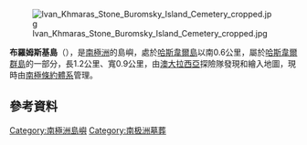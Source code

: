 [[Image:Ivan_Khmaras_Stone_Buromsky_Island_Cemetery_cropped.jpg|thumb]]

'''布羅姆斯基島'''（{{lang-en|Buromskiy Island}}），是[[南極洲|南極洲]]的島嶼，處於[[哈斯韋爾島|哈斯韋爾島]]以南0.6公里，屬於[[哈斯韋爾群島|哈斯韋爾群島]]的一部分，長1.2公里、寬0.9公里，由[[澳大拉西亞|澳大拉西亞]]探險隊發現和繪入地圖，現時由[[南極條約體系|南極條約體系]]管理。

{{Coord|66|32|S|93|0|E|source:GNIS|display=title}}

==參考資料==
{{usgs-gazetteer}}

{{Antarctica-geo-stub}}
[[Category:南極洲島嶼|Category:南極洲島嶼]]
[[Category:南极洲墓葬|Category:南极洲墓葬]]